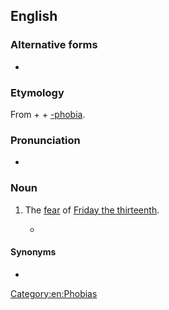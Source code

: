 ==English==
{{wikipedia|Friday the 13th}}

===Alternative forms===
* {{l|en|paraskevidekatriaphobia}}

===Etymology===
From {{etyl|el|en}} {{m|el|Παρασκευή||Friday}} + {{m|el|δεκατρείς||thirteen}} + [[-phobia]].

===Pronunciation===
* {{rhymes|en|əʊbiə}}

===Noun===
{{en-noun|-}}

# {{lb|en|rare}} The [[fear]] of [[Friday the thirteenth]].
#* {{seeCites|lang=en}}

====Synonyms====
* {{l|en|friggatriskaidekaphobia}}

[[Category:en:Phobias]]